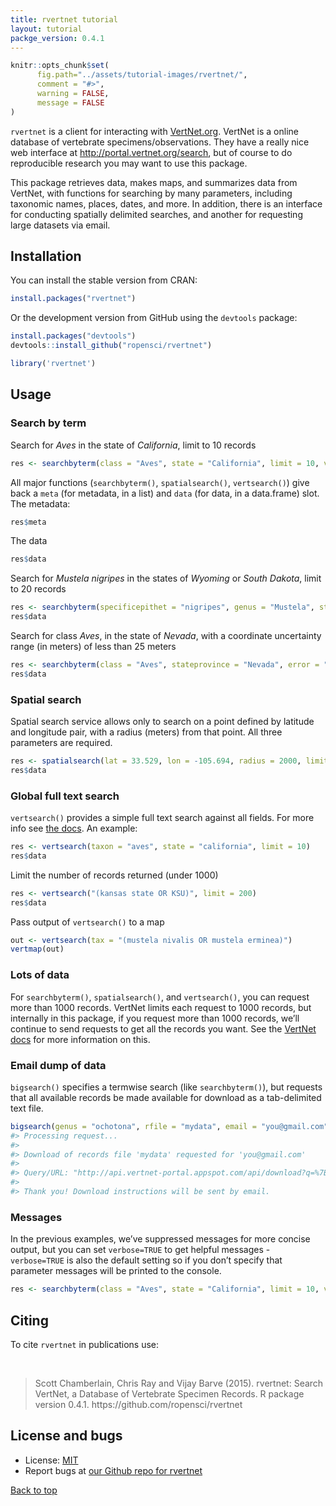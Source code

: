 ```yaml
---
title: rvertnet tutorial
layout: tutorial
packge_version: 0.4.1
---
```


```r
knitr::opts_chunk$set(
      fig.path="../assets/tutorial-images/rvertnet/",
      comment = "#>",
      warning = FALSE,
      message = FALSE
)
```

`rvertnet` is a client for interacting with [VertNet.org](http://vertnet.org/). VertNet is a online database of vertebrate specimens/observations. They have a really nice web interface at [http://portal.vertnet.org/search](http://portal.vertnet.org/search), but of course to do reproducible research you may want to use this package.

This package retrieves data, makes maps, and summarizes data from VertNet, with functions for searching by many parameters, including taxonomic names, places, dates, and more. In addition, there is an interface for conducting spatially delimited searches, and another for requesting large datasets via email.

<section id="installation">

## Installation

You can install the stable version from CRAN:

```r
install.packages("rvertnet")
```

Or the development version from GitHub using the `devtools` package:

```r
install.packages("devtools")
devtools::install_github("ropensci/rvertnet")
```

```r
library('rvertnet')
```

<section id="usage">

## Usage

### Search by term

Search for _Aves_ in the state of _California_, limit to 10 records

```r
res <- searchbyterm(class = "Aves", state = "California", limit = 10, verbose = FALSE)
```

All major functions (`searchbyterm()`, `spatialsearch()`, `vertsearch()`) give back a `meta` (for metadata, in a list) and `data` (for data, in a data.frame) slot. The metadata:

```r
res$meta
```

The data

```r
res$data
```

Search for _Mustela nigripes_ in the states of _Wyoming_ or _South Dakota_, limit to 20 records

```r
res <- searchbyterm(specificepithet = "nigripes", genus = "Mustela", state = "(wyoming OR south dakota)", limit = 20, verbose = FALSE)
res$data
```

Search for class _Aves_, in the state of _Nevada_, with a coordinate uncertainty range (in meters) of less than 25 meters

```r
res <- searchbyterm(class = "Aves", stateprovince = "Nevada", error = "<25", verbose = FALSE)
res$data
```

### Spatial search

Spatial search service allows only to search on a point defined by latitude and longitude pair, with a radius (meters) from that point. All three parameters are required.

```r
res <- spatialsearch(lat = 33.529, lon = -105.694, radius = 2000, limit = 10, verbose = FALSE)
res$data
```

### Global full text search

`vertsearch()` provides a simple full text search against all fields. For more info see [the docs](https://github.com/VertNet/webapp/wiki/The-API-search-function#global-full-text-search). An example:

```r
res <- vertsearch(taxon = "aves", state = "california", limit = 10)
res$data
```

Limit the number of records returned (under 1000)

```r
res <- vertsearch("(kansas state OR KSU)", limit = 200)
res$data
```

Pass output of `vertsearch()` to a map

```r
out <- vertsearch(tax = "(mustela nivalis OR mustela erminea)")
vertmap(out)
```

### Lots of data

For `searchbyterm()`, `spatialsearch()`, and `vertsearch()`, you can request more than 1000 records. VertNet limits each request to 1000 records, but internally in this package, if you request more than 1000 records, we'll continue to send requests to get all the records you want. See the [VertNet docs](https://github.com/VertNet/webapp/wiki/The-API-search-function#retrieving-large-result-sets) for more information on this.

### Email dump of data

`bigsearch()` specifies a termwise search (like `searchbyterm()`), but requests that all available records be made available for download as a tab-delimited text file.

```r
bigsearch(genus = "ochotona", rfile = "mydata", email = "you@gmail.com")
#> Processing request...
#>
#> Download of records file 'mydata' requested for 'you@gmail.com'
#>
#> Query/URL: "http://api.vertnet-portal.appspot.com/api/download?q=%7B%22q%22:%22genus:ochotona%22,%22n%22:%22mydata%22,%22e%22:%22you@gmail.com%22%7D"
#>
#> Thank you! Download instructions will be sent by email.
```

### Messages

In the previous examples, we've suppressed messages for more concise output, but you can set `verbose=TRUE` to get helpful messages - `verbose=TRUE` is also the default setting so if you don't specify that parameter messages will be printed to the console.

```r
res <- searchbyterm(class = "Aves", state = "California", limit = 10, verbose = TRUE)
```

<section id="citing">

## Citing

To cite `rvertnet` in publications use:

<br>

>  Scott Chamberlain, Chris Ray and Vijay Barve (2015). rvertnet: Search
  VertNet, a Database of Vertebrate Specimen Records. R package version
  0.4.1. https://github.com/ropensci/rvertnet

<section id="license_bugs">

## License and bugs

* License: [MIT](http://opensource.org/licenses/MIT)
* Report bugs at [our Github repo for rvertnet](https://github.com/ropensci/rvertnet/issues?state=open)

[Back to top](#top)
